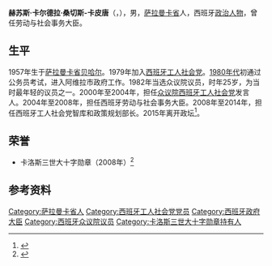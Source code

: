 {{西班牙语姓名|卡尔德拉|桑切斯-卡皮唐}}
{{Infobox officeholder
|name         = 赫苏斯·卡尔德拉
|native_name  = Jesús Caldera
|image        = Jesús Caldera en la Conferencia Politica del PSOE de 2010.jpg
|caption      = 2010年
|office       = 西班牙劳动与社会事务大臣
|term_start   = 2004年4月18日
|term_end     = 2008年4月12日
|primeminister= [[何塞·路易斯·罗德里格斯·萨帕特罗|何塞·路易斯·罗德里格斯·萨帕特罗]]
|predecessor  = [[爱德华多·萨普拉纳|爱德华多·萨普拉纳]]
|successor    = 
|office2      = [[眾議院_(西班牙)|众议院]][[西班牙工人社会党|西班牙工人社会党]]发言人
|term_start2  = 2000年9月5日
|term_end2    = 2004年3月14日
|predecessor2 = [[路易斯·马丁内斯·诺瓦尔|路易斯·马丁内斯·诺瓦尔]]
|successor2   = [[阿尔弗雷多·佩雷斯·鲁瓦尔卡瓦|阿尔弗雷多·佩雷斯·鲁瓦尔卡瓦]]
|office3      = [[眾議院_(西班牙)|西班牙众议院议员]]
|term_start3  = 1982年10月28日
|term_end3    = 2015年10月27日
|constituency3 = 萨拉曼卡
|birth_date   = {{Birth date and age|1957|10|31|df=y}}
|birth_place  = [[西班牙|西班牙]][[萨拉曼卡省|萨拉曼卡省]][[贝哈尔|贝哈尔]]
|nationality  = [[西班牙|西班牙]]
|party        = [[西班牙工人社会党|西班牙工人社会党]]
}}

'''赫苏斯·卡尔德拉·桑切斯-卡皮唐'''（{{lang-es|Jesús Caldera Sánchez-Capitán}}，{{bd|1957年|10月31日|catIdx=Caldera}}），男，[[萨拉曼卡省|萨拉曼卡省]]人，西班牙[[政治人物|政治人物]]，曾任劳动与社会事务大臣。

== 生平 ==
1957年生于[[萨拉曼卡省|萨拉曼卡省]][[贝哈尔|贝哈尔]]。1979年加入[[西班牙工人社会党|西班牙工人社会党]]。[[1980年代|1980年代]]初通过公务员考试，进入阿维拉市政府工作。1982年当选众议院议员，时年25岁，为当时最年轻的议员之一。2000年至2004年，担任[[眾議院_(西班牙)|众议院]][[西班牙工人社会党|西班牙工人社会党]]发言人。2004年至2008年，担任西班牙劳动与社会事务大臣。2008年至2014年，担任西班牙工人社会党智库和政策规划部长。2015年离开政坛<ref>{{cite web |title=Jesús Caldera: "Me tenía que haber ido antes de la política; ahora tengo vida" |url=https://www.elmundo.es/espana/2018/08/11/5b6ddbc1ca4741d60b8b45b1.html |publisher=[[世界报_(西班牙)|El Mundo]] |language=es |date=2018-08-11 |access-date=2020-11-18 |archive-date=2018-09-10 |archive-url=https://web.archive.org/web/20180910074653/http://www.elmundo.es/espana/2018/08/11/5b6ddbc1ca4741d60b8b45b1.html |dead-url=no }}</ref>。

== 荣誉 ==
*卡洛斯三世大十字勋章（2008年）<ref>{{cite journal |title=Real Decreto 518/2008, de 14 de abril, por el que se concede la Gran Cruz de la Real y Distinguida Orden Española de Carlos III a don Jesús Caldera Sánchez-Capitán |journal=[[Boletín_Oficial_del_Estado|Boletín Oficial del Estado]] |date=2008-04-15 |page=19946 |url=https://www.boe.es/buscar/doc.php?id=BOE-A-2008-6683 |language=es}}</ref>
== 参考资料 ==
{{Reflist}}

{{第一次萨帕特罗内阁}}
{{Authority control}}
{{DEFAULTSORT:Caldera, Jesus}}
[[Category:萨拉曼卡省人|Category:萨拉曼卡省人]]
[[Category:西班牙工人社会党党员|Category:西班牙工人社会党党员]]
[[Category:西班牙政府大臣|Category:西班牙政府大臣]]
[[Category:西班牙众议院议员|Category:西班牙众议院议员]]
[[Category:卡洛斯三世大十字勋章持有人|Category:卡洛斯三世大十字勋章持有人]]